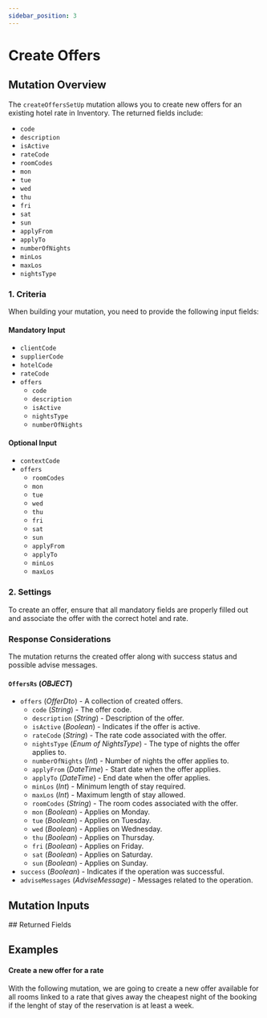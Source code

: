 ```yaml
---
sidebar_position: 3
---
```








































# Create Offers

## Mutation Overview

The `createOffersSetUp` mutation allows you to create new offers for an existing hotel rate in Inventory. The returned fields include:

* `code`
* `description`
* `isActive`
* `rateCode`
* `roomCodes`
* `mon`
* `tue`
* `wed`
* `thu`
* `fri`
* `sat`
* `sun`
* `applyFrom`
* `applyTo`
* `numberOfNights`
* `minLos`
* `maxLos`
* `nightsType`

### 1. Criteria

When building your mutation, you need to provide the following input fields:

#### Mandatory Input
* `clientCode`
* `supplierCode`
* `hotelCode`
* `rateCode`
* `offers`
  * `code`
  * `description`
  * `isActive`
  * `nightsType`
  * `numberOfNights`

#### Optional Input
* `contextCode`
* `offers`
  * `roomCodes`
  * `mon`
  * `tue`
  * `wed`
  * `thu`
  * `fri`
  * `sat`
  * `sun`
  * `applyFrom`
  * `applyTo`
  * `minLos`
  * `maxLos`

### 2. Settings

To create an offer, ensure that all mandatory fields are properly filled out and associate the offer with the correct hotel and rate.

### Response Considerations

The mutation returns the created offer along with success status and possible advise messages.

#### `OffersRs` (*OBJECT*)
* `offers` (*OfferDto*) - A collection of created offers.
  * `code` (*String*) - The offer code.
  * `description` (*String*) - Description of the offer.
  * `isActive` (*Boolean*) - Indicates if the offer is active.
  * `rateCode` (*String*) - The rate code associated with the offer.
  * `nightsType` (*Enum of NightsType*) - The type of nights the offer applies to.
  * `numberOfNights` (*Int*) - Number of nights the offer applies to.
  * `applyFrom` (*DateTime*) - Start date when the offer applies.
  * `applyTo` (*DateTime*) - End date when the offer applies.
  * `minLos` (*Int*) - Minimum length of stay required.
  * `maxLos` (*Int*) - Maximum length of stay allowed.
  * `roomCodes` (*String*) - The room codes associated with the offer.
  * `mon` (*Boolean*) - Applies on Monday.
  * `tue` (*Boolean*) - Applies on Tuesday.
  * `wed` (*Boolean*) - Applies on Wednesday.
  * `thu` (*Boolean*) - Applies on Thursday.
  * `fri` (*Boolean*) - Applies on Friday.
  * `sat` (*Boolean*) - Applies on Saturday.
  * `sun` (*Boolean*) - Applies on Sunday.
* `success` (*Boolean*) - Indicates if the operation was successful.
* `adviseMessages` (*AdviseMessage*) - Messages related to the operation.


## Mutation Inputs

<InventoryOffersSetupCreateInput />
## Returned Fields

<OffersRs />


## Examples

#### Create a new offer for a rate

With the following mutation, we are going to create a new offer available for all rooms linked to a rate that gives away the cheapest night of the booking if the lenght of stay of the reservation is at least a week.

<GraphqlSample query={createOffersSetUpMutation} variables={createOffersSetUpVariables} />